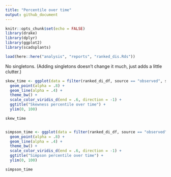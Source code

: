 ```yaml
---
title: "Percentile over time"
output: github_document
---
```


```r
knitr::opts_chunk$set(echo = FALSE)
library(drake)
library(dplyr)
library(ggplot2)
library(scadsplants)

load(here::here("analysis", "reports", "ranked_dis.Rds"))

```

No singletons. (Adding singletons doesn't change it much, just adds a little clutter.)

```r

skew_time <- ggplot(data = filter(ranked_di_df, source == "observed", singletons == "true"), aes(x = year, y = skew_percentile, color = season)) +
  geom_point(alpha = .8) +
  geom_line(alpha = .4) +
  theme_bw() +
  scale_color_viridis_d(end = .6, direction = -1) +
  ggtitle("Skewness percentile over time") +
  ylim(0, 100)

skew_time


simpson_time <- ggplot(data = filter(ranked_di_df, source == "observed", singletons == "true"), aes(x = year, y = simpson_percentile, color = season)) +
  geom_point(alpha = .8) +
  geom_line(alpha = .4) +
  theme_bw() +
  scale_color_viridis_d(end = .6, direction = -1) +
  ggtitle("Simpson percentile over time") + 
  ylim(0, 100)

simpson_time
```

